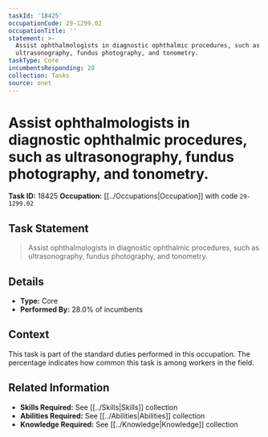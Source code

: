 ```yaml
---
taskId: '18425'
occupationCode: 29-1299.02
occupationTitle: ''
statement: >-
  Assist ophthalmologists in diagnostic ophthalmic procedures, such as
  ultrasonography, fundus photography, and tonometry.
taskType: Core
incumbentsResponding: 28
collection: Tasks
source: onet
---
```

# Assist ophthalmologists in diagnostic ophthalmic procedures, such as ultrasonography, fundus photography, and tonometry.

**Task ID:** 18425
**Occupation:** [[../Occupations|Occupation]] with code `29-1299.02`

## Task Statement

> Assist ophthalmologists in diagnostic ophthalmic procedures, such as ultrasonography, fundus photography, and tonometry.

## Details

- **Type:** Core
- **Performed By:** 28.0% of incumbents

## Context

This task is part of the standard duties performed in this occupation. The percentage indicates how common this task is among workers in the field.

## Related Information

- **Skills Required:** See [[../Skills|Skills]] collection
- **Abilities Required:** See [[../Abilities|Abilities]] collection
- **Knowledge Required:** See [[../Knowledge|Knowledge]] collection
